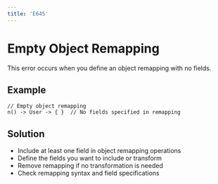 ```yaml
---
title: 'E645'
---
```


# Empty Object Remapping

This error occurs when you define an object remapping with no fields.

## Example

```hql
// Empty object remapping
n() -> User -> { }  // No fields specified in remapping
```

## Solution

- Include at least one field in object remapping operations
- Define the fields you want to include or transform
- Remove remapping if no transformation is needed
- Check remapping syntax and field specifications 